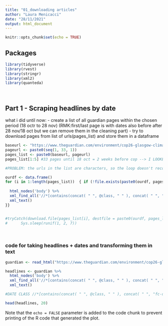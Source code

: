 ```yaml
---
title: "01_downloading articles"
author: "Laura Menicacci"
date: "28/11/2021"
output: html_document
---
```


```r
knitr::opts_chunk$set(echo = TRUE)
```

## Packages

```r
library(tidyverse)
library(rvest)
library(stringr)
library(xml2)
library(quanteda)
```
<br>

## Part 1 - Scraping headlines by date 

what i did until now: 
 - create a list of all guardian pages within the chosen period (18 octr to 28 nov) (RMK:first/last page is with dates also before after 28 nov/18 oct but we can remove them in the cleaning part)
 - try to download pages from list of urls(pages_list) and store them in a dataframe
```r
baseurl <- "https://www.theguardian.com/environment/cop26-glasgow-climate-change-conference-2021?page="
pageurl <- paste0(seq(1, 33, 1))
pages_list <- paste0(baseurl, pageurl)
pages_list[1:5] #33 pages until 18 oct = 2 weeks before cop --> I LOOKED AT IT BY HAND, IS THERE A WAY TO LOOK INTO IT AUTOMATICALLY? (NOT URGENT)

#PROBLEM: the urls in the list are characters, so the loop doesn't recognize them. is there a way to make the loop select what's inside the " "? /another way could be download urls in the folder and then extract info from those files 

ourdf <- data.frame()
for (i in 1:length(pages_list))  { if (!file.exists(paste0(ourdf, pages_list[i]))) {
  
  html_nodes('body') %>% 
  xml_find_all('//*[contains(concat( " ", @class, " " ), concat( " ", "fc-date-headline", " " ))] | //*[contains(concat( " ", @class, " " ), concat( " ", "js-headline-text", " " ))]') %>%
  xml_text()
}}


#tryCatch(download.file(pages_list[i], destfile = paste0(ourdf, pages_list[i])))
#      Sys.sleep(runif(1, 2, 7)) 


```
<br>

### code for taking headlines + dates and transforming them in text
```r
guardian <- read_html("https://www.theguardian.com/environment/cop26-glasgow-climate-change-conference-2021?page=1")

headlines <- guardian %>% 
  html_nodes('body') %>% 
  xml_find_all('//*[contains(concat( " ", @class, " " ), concat( " ", "fc-date-headline", " " ))] | //*[contains(concat( " ", @class, " " ), concat( " ", "js-headline-text", " " ))]') %>%
  xml_text()

#DATE CLASS //*[contains(concat( " ", @class, " " ), concat( " ", "fc-date-headline", " " ))]

head(headlines, 20)
```


Note that the `echo = FALSE` parameter is added to the code chunk to prevent printing of the R code that generated the plot.
